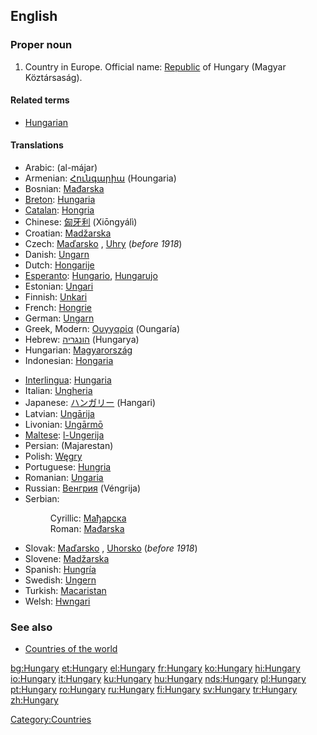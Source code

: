==English==
{{wikipedia}}

===Proper noun===
{{en-proper noun}}

# Country in Europe. Official name: [[Republic]] of Hungary (Magyar Köztársaság).

====Related terms====
*[[Hungarian]]

====Translations====
{{trans-top|the country}}
*Arabic: {{ARchar|[[المجر]]}} (al-májar)
*Armenian: [[Հունգարիա]] (Houngaria)
*Bosnian: [[Mađarska]] {{f}}
*[[Breton]]: [[Hungaria]]
*[[Catalan]]: [[Hongria]]
*Chinese: [[匈牙利]] (Xiōngyálì)
*Croatian: [[Madžarska]]
*Czech: [[Maďarsko]] {{n}}, [[Uhry]] {{p}} (''before 1918'')
*Danish: [[Ungarn]]
*Dutch: [[Hongarije]] {{n}}
*[[Esperanto]]: [[Hungario]], [[Hungarujo]]
*Estonian: [[Ungari]]
*Finnish: [[Unkari]]
*French: [[Hongrie]] {{f}}
*German: [[Ungarn]] {{n}}
*Greek, Modern: [[Ουγγαρία]] (Oungaría) {{f}}
*Hebrew: [[הונגריה]] (Hungarya)
*Hungarian: [[Magyarország]]
*Indonesian: [[Hongaria]]
{{trans-mid}}
*[[Interlingua]]: [[Hungaria]]
*Italian: [[Ungheria]] {{f}}
*Japanese: [[ハンガリー]] (Hangari)
*Latvian: [[Ungārija]] {{f}}
*Livonian: [[Ungārmō]]
*[[Maltese]]: [[l-Ungerija]]
*Persian: {{FAchar|[[مجارستان]]}} (Majarestan)
*Polish: [[Węgry]] {{p}}
*Portuguese: [[Hungria]] {{f}}
*Romanian: [[Ungaria]] {{f}}
*Russian: [[Венгрия]] (Véngrija) {{f}}
*Serbian:
*:Cyrillic: [[Мађарска]] {{f}}
*:Roman: [[Mađarska]] {{f}}
*Slovak: [[Maďarsko]] {{n}}, [[Uhorsko]] {{n}} (''before 1918'')
*Slovene: [[Madžarska]] {{f}}
*Spanish: [[Hungría]] {{f}}
*Swedish: [[Ungern]]
*Turkish: [[Macaristan]]
*Welsh: [[Hwngari]]
{{trans-bottom}}

===See also===
* [[Countries of the world]]

[[Category:Countries]]

[[bg:Hungary]]
[[et:Hungary]]
[[el:Hungary]]
[[fr:Hungary]]
[[ko:Hungary]]
[[hi:Hungary]]
[[io:Hungary]]
[[it:Hungary]]
[[ku:Hungary]]
[[hu:Hungary]]
[[nds:Hungary]]
[[pl:Hungary]]
[[pt:Hungary]]
[[ro:Hungary]]
[[ru:Hungary]]
[[fi:Hungary]]
[[sv:Hungary]]
[[tr:Hungary]]
[[zh:Hungary]]